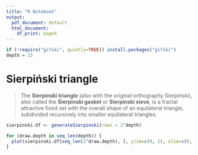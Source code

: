```yaml
---
title: "R Notebook"
output:
  pdf_document: default
  html_document:
    df_print: paged
---
```


```r
if (!require("gifski", quietly=TRUE)) install.packages("gifski")
depth = 15
```

# Sierpiński triangle

> The **Sierpinski triangle** (also with the original orthography Sierpiński), also called the **Sierpinski gasket** or **Sierpinski sieve**, is a fractal attractive fixed set with the overall shape of an equilateral triangle, subdivided recursively into smaller equilateral triangles.

```r
sierpinski.df <- generateSierpinski(rows = 2^depth)
```

```r
for (draw.depth in seq_len(depth)) {
  plot(sierpinski.df[seq_len(2^draw.depth), ], ylim=c(0, 1), xlim=c(0, 1), pch=".")
}
```